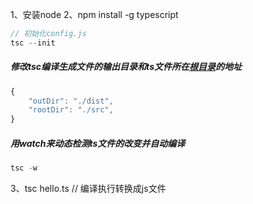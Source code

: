 1、安装node
2、npm install -g typescript

```typescript
// 初始化config.js
tsc --init 
```

##### 修改tsc编译生成文件的输出目录和ts文件所在[根目录](https://so.csdn.net/so/search?q=根目录&spm=1001.2101.3001.7020)的地址

```typescript
{
    "outDir": "./dist",                     
    "rootDir": "./src",                     
}
```

##### 用watch来动态检测ts文件的改变并自动编译

```typescript
tsc -w
```

3、tsc hello.ts  // 编译执行转换成js文件
